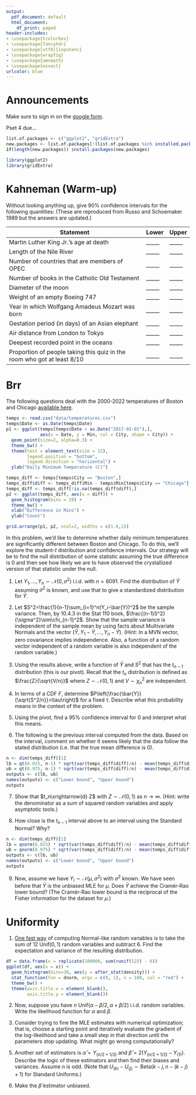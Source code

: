 ```yaml
---
output:
  pdf_document: default
  html_document:
    df_print: paged
header-includes:
- \usepackage{tcolorbox}
- \usepackage{fancyhdr}
- \usepackage[utf8]{inputenc}
- \usepackage{wrapfig}
- \usepackage{amsmath}
- \usepackage{esvect}
urlcolor: blue
---
```


\pagestyle{fancy}
\fancyhf{}
\rhead{Will Nickols}
\lhead{Section 4}
\rfoot{Page \thepage}

# Announcements

\begin{wrapfigure}{r}{0.12\textwidth}
  \centering
    \vspace*{-1.3cm}
    \includegraphics[width=\linewidth]{section_qr_code.png}
\end{wrapfigure}

Make sure to sign in on the [google form](https://forms.gle/BS4XXnzdR53ZhxDS9).

Pset 4 due...

```r
list.of.packages <- c("ggplot2", "gridExtra")
new.packages <- list.of.packages[!(list.of.packages %in% installed.packages()[,"Package"])]
if(length(new.packages)) install.packages(new.packages)

library(ggplot2)
library(gridExtra)
```

# Kahneman (Warm-up)

Without looking anything up, give 90\% confidence intervals for the following quantities: (These are reproduced from Russo and Schoemaker 1989 but the answers are updated.)

| Statement                                                               | Lower | Upper |
|-------------------------------------------------------------------------|-------|-------|
| Martin Luther King Jr.'s age at death                                   | _____ | _____ |
| Length of the Nile River                                                | _____ | _____ |
| Number of countries that are members of OPEC                            | _____ | _____ |
| Number of books in the Catholic Old Testament                           | _____ | _____ |
| Diameter of the moon                                                    | _____ | _____ |
| Weight of an empty Boeing 747                                           | _____ | _____ |
| Year in which Wolfgang Amadeus Mozart was born                          | _____ | _____ |
| Gestation period (in days) of an Asian elephant                         | _____ | _____ |
| Air distance from London to Tokyo                                       | _____ | _____ |
| Deepest recorded point in the oceans                                    | _____ | _____ |
| Proportion of people taking this quiz in the room who got at least 8/10 | _____ | _____ |

# Brr

The following questions deal with the 2000-2022 temperatures of Boston and Chicago [available here](https://www.ncei.noaa.gov/cdo-web).

```r
temps <- read.csv("data/temperatures.csv")
temps$Date <- as.Date(temps$Date)
p1 <- ggplot(temps[temps$Date > as.Date("2017-01-01"),], 
             aes(x = Date, y = Min, col = City, shape = City)) + 
  geom_point(size=2, alpha=0.3) + 
  theme_bw() + 
  theme(text = element_text(size = 12),
        legend.position = "bottom",
        legend.direction = "horizontal") + 
  ylab("Daily Minimum Temperature (C)")

temps_diff <- temps[temps$City == "Boston",]
temps_diff$diff <- temps_diff$Min - temps$Min[temps$City == "Chicago"]
temps_diff <- temps_diff[!is.na(temps_diff$diff),]
p2 <- ggplot(temps_diff, aes(x = diff)) + 
  geom_histogram(bins = 28) + 
  theme_bw() + 
  xlab("Difference in Mins") + 
  ylab("Count")

grid.arrange(p1, p2, ncol=2, widths = c(1.6,1))
```

In this problem, we'd like to determine whether daily minimum temperatures are significantly different between Boston and Chicago. To do this, we'll explore the student-$t$ distribution and confidence intervals. Our strategy will be to find the null distribution of some statistic assuming the true difference is 0 and then see how likely we are to have observed the crystallized version of that statistic under the null.

1. Let $Y_1,...,Y_n\sim\mathcal{N}(0,\sigma^2)$ i.i.d. with $n=8091$. Find the distribution of $\bar{Y}$ assuming $\sigma^2$ is known, and use that to give a standardized distribution for $\bar{Y}$.

\vspace{2 cm}

2. Let $S^2=\frac{1}{n-1}\sum_{i=1}^n(Y_i-\bar{Y})^2$ be the sample variance. Then, by 10.4.3 in the Stat 110 book, $\frac{(n-1)S^2}{\sigma^2}\sim\chi_{n-1}^2$. Show that the sample variance is independent of the sample mean by using facts about Multivariate Normals and the vector $(\bar{Y}, Y_1-\bar{Y},...,Y_n-\bar{Y})$. (Hint: In a MVN vector, zero covariance implies independence. Also, a function of a random vector independent of a random variable is also independent of the random variable.)

\vspace{5 cm}

3. Using the results above, write a function of $\bar{Y}$ and $S^2$ that has the $t_{n-1}$ distribution (this is our pivot). Recall that the $t_n$ distribution is defined as $\frac{Z}{\sqrt{V/n}}$ where $Z\sim\mathcal{N}(0,1)$ and $V\sim\chi_{n}^2$ are independent.

\vspace{4 cm}

4. In terms of a CDF $F$, determine $P\left(\frac{\bar{Y}}{\sqrt{S^2/n}}>\tau\right)$ for a fixed $\tau$. Describe what this probability means in the context of the problem.

\vspace{2 cm}

5. Using the pivot, find a $95\%$ confidence interval for $0$ and interpret what this means.

\vspace{4 cm}

6. The following is the previous interval computed from the data. Based on the interval, comment on whether it seems likely that the data follow the stated distribution (i.e. that the true mean difference is 0).

```r
n <- dim(temps_diff)[1]
lb = qt(0.025, n-1) * sqrt(var(temps_diff$diff)/n) - mean(temps_diff$diff)
ub = qt(0.975, n-1) * sqrt(var(temps_diff$diff)/n) - mean(temps_diff$diff)
outputs <- c(lb, ub)
names(outputs) <- c("Lower bound", "Upper bound")
outputs
```

\vspace{2 cm}

7. Show that $t_n\xrightarrow{d} Z$ with $Z\sim\mathcal{N}(0,1)$ as $n\rightarrow\infty$. (Hint: write the denominator as a sum of squared random variables and apply asymptotic tools.)

\vspace{4 cm}

8. How close is the $t_{n-1}$ interval above to an interval using the Standard Normal? Why?

```r
n <- dim(temps_diff)[1]
lb = qnorm(0.025) * sqrt(var(temps_diff$diff)/n) - mean(temps_diff$diff)
ub = qnorm(0.975) * sqrt(var(temps_diff$diff)/n) - mean(temps_diff$diff)
outputs <- c(lb, ub)
names(outputs) <- c("Lower bound", "Upper bound")
outputs
```

\vspace{1 cm}

9. Now, assume we have $Y_i\sim\mathcal{N}(\mu,\sigma^2)$ with $\sigma^2$ known. We have seen before that $\bar{Y}$ is the unbiased MLE for $\mu$. Does $\bar{Y}$ achieve the Cramér-Rao lower bound?  (The Cramér-Rao lower bound is the reciprocal of the Fisher information for the dataset for $\mu$.)

\vspace{5 cm}

\newpage
# Uniformity

1. [One fast way](https://en.wikipedia.org/wiki/Irwin%E2%80%93Hall_distribution) of computing Normal-like random variables is to take the sum of 12 $\textrm{Unif}(0,1)$ random variables and subtract $6$. Find the expectation and variance of the resulting distribution.

```r
df = data.frame(x = replicate(100000, sum(runif(12)) - 6))
ggplot(df, aes(x = x)) + 
  geom_histogram(bins=30, aes(y = after_stat(density))) + 
  stat_function(fun = dnorm, args = c(0, 1), n = 100, col = "red") + 
  theme_bw() + 
  theme(axis.title.x = element_blank(),
        axis.title.y = element_blank())
```

\vspace{4 cm}

2. Now, suppose you have $n$ $\textrm{Unif}(\alpha-\beta/2, \alpha+\beta/2)$ i.i.d. random variables. Write the likelihood function for $\alpha$ and $\beta$.

\vspace{3 cm}

3. Consider trying to fine the MLE estimates with numerical optimization; that is, choose a starting point and iteratively evaluate the gradient of the log-likelihood and take a small step in that direction until the parameters stop updating. What might go wrong computationally?

\vspace{5 cm}

5. Another set of estimators is $\hat{\alpha}=Y_{(n/2+1/2)}$ and $\hat{\beta}=2(Y_{(n/2+1/2)}-Y_{(1)})$. Describe the logic of these estimators and then find their biases and variances. Assume $n$ is odd. (Note that $U_{(k)}-U_{(j)}\sim\textrm{Beta}(k-j, n-(k-j)+1)$ for Standard Uniforms.)

\vspace{10 cm}

6. Make the $\hat{\beta}$ estimator unbiased.

\vspace{2 cm}












